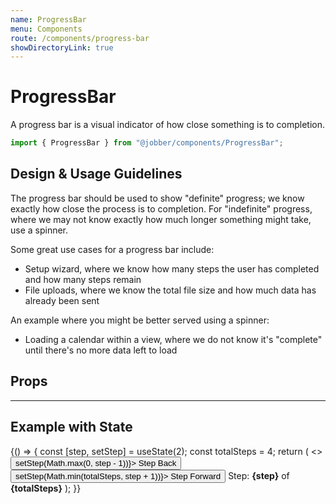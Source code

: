 ```yaml
---
name: ProgressBar
menu: Components
route: /components/progress-bar
showDirectoryLink: true
---
```



# ProgressBar

<ComponentStatus stage="ready" responsive="yes" accessible="yes" />

A progress bar is a visual indicator of how close something is to completion.

```ts
import { ProgressBar } from "@jobber/components/ProgressBar";
```

<Playground>
  <ProgressBar currentStep={3} totalSteps={4} />
</Playground>

## Design & Usage Guidelines

The progress bar should be used to show "definite" progress; we know exactly how
close the process is to completion. For "indefinite" progress, where we may not
know exactly how much longer something might take, use a spinner.

Some great use cases for a progress bar include:

- Setup wizard, where we know how many steps the user has completed and how many
  steps remain
- File uploads, where we know the total file size and how much data has already
  been sent

An example where you might be better served using a spinner:

- Loading a calendar within a view, where we do not know it's "complete" until
  there's no more data left to load

## Props

<Props of={ProgressBar} />

---

## Example with State

<Playground>
  {() => {
    const [step, setStep] = useState(2);
    const totalSteps = 4;
    return (
      <>
        <button onClick={() => setStep(Math.max(0, step - 1))}>
          Step Back
        </button>
        <button onClick={() => setStep(Math.min(totalSteps, step + 1))}>
          Step Forward
        </button>
        <ProgressBar currentStep={step} totalSteps={totalSteps} />
        Step: <strong>{step}</strong> of <strong>{totalSteps}</strong>
      </>
    );
  }}
</Playground>

